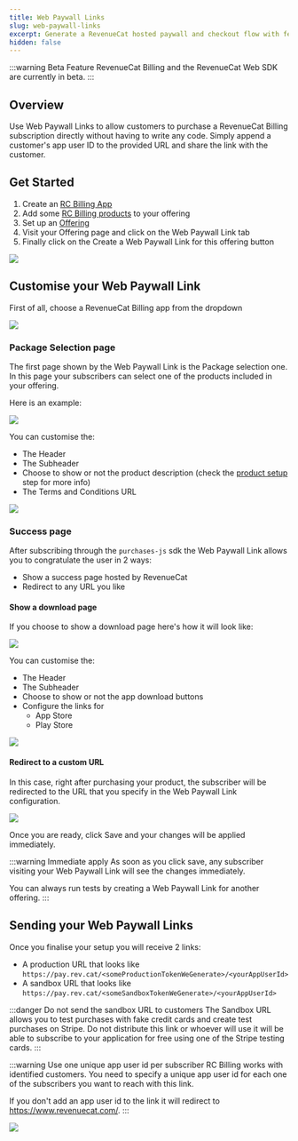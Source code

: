 ```yaml
---
title: Web Paywall Links
slug: web-paywall-links
excerpt: Generate a RevenueCat hosted paywall and checkout flow with few clicks
hidden: false
---
```


:::warning Beta Feature
RevenueCat Billing and the RevenueCat Web SDK are currently in beta.
:::

## Overview
Use Web Paywall Links to allow customers to purchase a RevenueCat Billing subscription directly without having to write any code.
Simply append a customer's app user ID to the provided URL and share the link with the customer.

## Get Started

1. Create an [RC Billing App](web/revenuecat-billing#app-configuration)
2. Add some [RC Billing products](/web/revenuecat-billing/product-setup) to your offering
3. Set up an [Offering](/tools/offerings-guide)
4. Visit your Offering page and click on the Web Paywall Link tab
5. Finally click on the Create a Web Paywall Link for this offering button

![](/images/rc-billing/web-paywall-link-create.png)


## Customise your Web Paywall Link

First of all, choose a RevenueCat Billing app from the dropdown

![](/images/rc-billing/web-paywall-link-choose-app.png)


### Package Selection page
The first page shown by the Web Paywall Link is the Package selection one.
In this page your subscribers can select one of the products included in your offering.

Here is an example:

![](/images/rc-billing/web-paywall-link-package-example.png)

You can customise the:
* The Header
* The Subheader
* Choose to show or not the product description (check the [product setup](/web/revenuecat-billing/product-setup) step for more info)
* The Terms and Conditions URL

![](/images/rc-billing/web-paywall-link-package-config.png)


### Success page
After subscribing through the `purchases-js` sdk the Web Paywall Link allows you to congratulate the user in 2 ways:
* Show a success page hosted by RevenueCat
* Redirect to any URL you like

#### Show a download page
If you choose to show a download page here's how it will look like:

![](/images/rc-billing/web-paywall-link-success-example.png)

You can customise the:
* The Header
* The Subheader
* Choose to show or not the app download buttons
* Configure the links for
	* App Store
	* Play Store

![](/images/rc-billing/web-paywall-link-success-config.png)

#### Redirect to a custom URL
In this case, right after purchasing your product, the subscriber will be redirected to the URL that you specify in the
Web Paywall Link configuration.

![](/images/rc-billing/web-paywall-link-redirect-config.png)



Once you are ready, click Save and your changes will be applied immediately.

:::warning Immediate apply
As soon as you click save, any subscriber visiting your Web Paywall Link will see the changes immediately.

You can always run tests by creating a Web Paywall Link for another offering.
:::

## Sending your Web Paywall Links

Once you finalise your setup you will receive 2 links:
* A production URL that looks like `https://pay.rev.cat/<someProductionTokenWeGenerate>/<yourAppUserId>`
* A sandbox URL that looks like `https://pay.rev.cat/<someSandboxTokenWeGenerate>/<yourAppUserId>`

:::danger Do not send the sandbox URL to customers
The Sandbox URL allows you to test purchases with fake credit cards and create test purchases on Stripe.
Do not distribute this link or whoever will use it will be able to subscribe to your application for free using one
of the Stripe testing cards.
:::

:::warning Use one unique app user id per subscriber
RC Billing works with identified customers. You need to specify a unique app user id for each one of the subscribers you
want to reach with this link.

If you don't add an app user id to the link it will redirect to https://www.revenuecat.com/.
:::


![](/images/rc-billing/web-paywall-link-urls.png)



